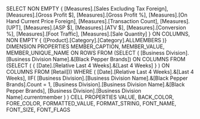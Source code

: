 SELECT NON EMPTY { [Measures].[Sales Excluding Tax Foreign],
         [Measures].[Gross Profit $],
         [Measures].[Gross Profit %],
         [Measures].[On Hand Current Price Foreign],
         [Measures].[Transaction Count],
         [Measures].[UPT],
         [Measures].[ASP $],
         [Measures].[ATV $],
         [Measures].[Conversion %],
         [Measures].[Foot Traffic],
         [Measures].[Sale Quantity] }
    ON COLUMNS, NON EMPTY { ([Product].[Category].[Category].ALLMEMBERS )} DIMENSION PROPERTIES MEMBER_CAPTION, MEMBER_VALUE, MEMBER_UNIQUE_NAME
    ON ROWS
FROM 
    (SELECT ( [Business Division].[Business Division Name].&[Black Pepper Brands])
        ON COLUMNS
    FROM 
        (SELECT ( { [Date].[Relative Last 4 Weeks].&[Last 4 Weeks] } )
            ON COLUMNS
        FROM [Retail]))
    WHERE ( [Date].[Relative Last 4 Weeks].&[Last 4 Weeks],
         IIF( [Business Division].[Business Division Name].&[Black Pepper Brands].Count = 1,
         [Business Division].[Business Division Name].&[Black Pepper Brands],
         [Business Division].[Business Division Name].currentmember ) ) CELL PROPERTIES VALUE,
         BACK_COLOR,
         FORE_COLOR,
         FORMATTED_VALUE,
         FORMAT_STRING,
         FONT_NAME,
         FONT_SIZE,
         FONT_FLAGS